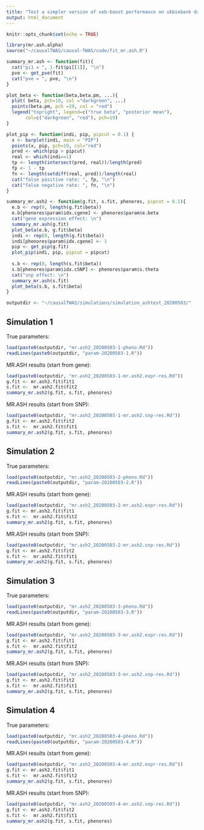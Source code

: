 ```yaml
---
title: "Test a simpler version of veb-boost performance on ukbiobank data"
output: html_document
---
```


```r
knitr::opts_chunk$set(echo = TRUE)
```

```r
library(mr.ash.alpha)
source("~/causalTWAS/causal-TWAS/code/fit_mr.ash.R")

summary_mr.ash <- function(fit){
  cat("pi1 = ", 1-fit$pi[[1]], "\n")
  pve <- get_pve(fit)
  cat("pve = ", pve, "\n")
}

plot_beta <- function(beta,beta.pm, ...){
  plot( beta, pch=19, col ="darkgreen", ...)
  points(beta.pm, pch =19, col = "red")
  legend("topright", legend=c("true beta", "posterior mean"),
       col=c("darkgreen", "red"), pch=19)
}

plot_pip <- function(indi, pip, pipcut = 0.1) {
  x <- barplot(indi, main = "PIP")
  points(x, pip, pch=19, col="red")
  pred <- which(pip > pipcut)
  real <- which(indi==1)
  tp <- length(intersect(pred, real))/length(pred)
  fp <- 1 - tp
  fn <- length(setdiff(real, pred))/length(real)
  cat("false positive rate: ", fp, "\n")
  cat("false negative rate: ", fn, "\n")
}

summary_mr.ash2 <- function(g.fit, s.fit, phenores, pipcut = 0.1){
  e.b <- rep(0, length(g.fit$beta))
  e.b[phenores$param$idx.cgene] <- phenores$param$e.beta
  cat("gene expression effect: \n")
  summary_mr.ash(g.fit)
  plot_beta(e.b, g.fit$beta)
  indi <- rep(0, length(g.fit$beta))
  indi[phenores$param$idx.cgene] <- 1
  pip <- get_pip(g.fit)
  plot_pip(indi, pip, pipcut = pipcut)
  
  s.b <- rep(0, length(s.fit$beta))
  s.b[phenores$param$idx.cSNP] <- phenores$param$s.theta
  cat("snp effect: \n")
  summary_mr.ash(s.fit)
  plot_beta(s.b, s.fit$beta)
}

```

```r
outputdir <- "~/causalTWAS/simulations/simulation_ashtest_20200503/"
```

## Simulation 1
True parameters:
```r
load(paste0(outputdir, "mr.ash2_20200503-1-pheno.Rd"))
readLines(paste0(outputdir, "param-20200503-1.R"))
```

MR.ASH results (start from gene):
```r
load(paste0(outputdir, "mr.ash2_20200503-1-mr.ash2.expr-res.Rd"))
g.fit <- mr.ash2.fit$fit1
s.fit <-  mr.ash2.fit$fit2
summary_mr.ash2(g.fit, s.fit, phenores)
```

MR.ASH results (start from SNP):
```r
load(paste0(outputdir, "mr.ash2_20200503-1-mr.ash2.snp-res.Rd"))
g.fit <- mr.ash2.fit$fit2
s.fit <-  mr.ash2.fit$fit1
summary_mr.ash2(g.fit, s.fit, phenores)
```

## Simulation 2

True parameters:
```r
load(paste0(outputdir, "mr.ash2_20200503-2-pheno.Rd"))
readLines(paste0(outputdir, "param-20200503-2.R"))
```

MR.ASH results (start from gene):
```r
load(paste0(outputdir, "mr.ash2_20200503-2-mr.ash2.expr-res.Rd"))
g.fit <- mr.ash2.fit$fit1
s.fit <-  mr.ash2.fit$fit2
summary_mr.ash2(g.fit, s.fit, phenores)
```

MR.ASH results (start from SNP):
```r
load(paste0(outputdir, "mr.ash2_20200503-2-mr.ash2.snp-res.Rd"))
g.fit <- mr.ash2.fit$fit2
s.fit <-  mr.ash2.fit$fit1
summary_mr.ash2(g.fit, s.fit, phenores)
```

## Simulation 3

True parameters:
```r
load(paste0(outputdir, "mr.ash2_20200503-3-pheno.Rd"))
readLines(paste0(outputdir, "param-20200503-3.R"))
```

MR.ASH results (start from gene):
```r
load(paste0(outputdir, "mr.ash2_20200503-3-mr.ash2.expr-res.Rd"))
g.fit <- mr.ash2.fit$fit1
s.fit <-  mr.ash2.fit$fit2
summary_mr.ash2(g.fit, s.fit, phenores)
```

MR.ASH results (start from SNP):
```r
load(paste0(outputdir, "mr.ash2_20200503-3-mr.ash2.snp-res.Rd"))
g.fit <- mr.ash2.fit$fit2
s.fit <-  mr.ash2.fit$fit1
summary_mr.ash2(g.fit, s.fit, phenores)
```

## Simulation 4

True parameters:
```r
load(paste0(outputdir, "mr.ash2_20200503-4-pheno.Rd"))
readLines(paste0(outputdir, "param-20200503-4.R"))
```

MR.ASH results (start from gene):
```r
load(paste0(outputdir, "mr.ash2_20200503-4-mr.ash2.expr-res.Rd"))
g.fit <- mr.ash2.fit$fit1
s.fit <-  mr.ash2.fit$fit2
summary_mr.ash2(g.fit, s.fit, phenores)
```

MR.ASH results (start from SNP):
```r
load(paste0(outputdir, "mr.ash2_20200503-4-mr.ash2.snp-res.Rd"))
g.fit <- mr.ash2.fit$fit2
s.fit <-  mr.ash2.fit$fit1
summary_mr.ash2(g.fit, s.fit, phenores)
```

